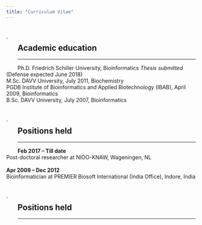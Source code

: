 ```yaml
---
title: "Curriculum Vitae"
---
```

&nbsp;
&nbsp;

<img src="images/paperclip_turquoise_blue.png" style="width:2%; margin-right: 20px" align="left"> 

## Academic education ##


----

Ph.D. Friedrich Schiller University, Bioinformatics _Thesis submitted_ (Defense expected June 2018)  <br>
M.Sc. DAVV University, July 2011, Biochemistry <br>
PGDB Institute of Bioinformatics and Applied Biotechnology (IBAB), April 2009, Bioinformatics <br>
B.Sc. DAVV University, July 2007, Bioinformatics <br>

&nbsp;

<img src="images/paperclip_turquoise_blue.png" style="width:2%; margin-right: 20px" align="left"> 

## Positions held ##


----

**Feb 2017 – Till date**    <br>
Post-doctoral researcher at NIOO-KNAW, Wageningen, NL   <br>
<br>
**Apr 2009 – Dec 2012** <br>
Bioinformatician at PREMIER Biosoft International (India Office), Indore, India    <br>

&nbsp;

<img src="images/paperclip_turquoise_blue.png" style="width:2%; margin-right: 20px" align="left"> 

## Positions held ##


----



